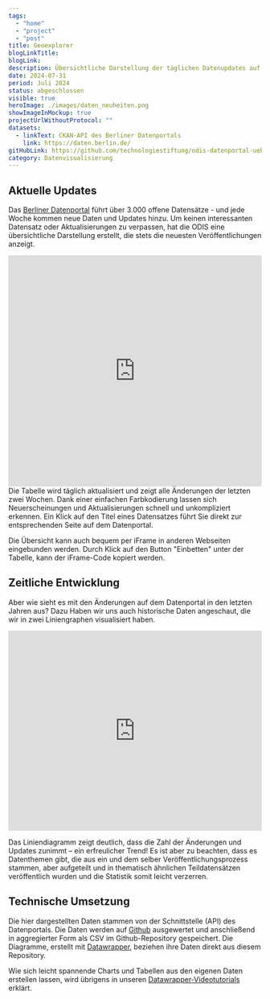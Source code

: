```yaml
---
tags:
  - "home"
  - "project"
  - "post"
title: Geoexplorer
blogLinkTitle:
blogLink:
description: Übersichtliche Darstellung der täglichen Datenupdates auf Berlins Datenportal per Schnittstelle
date: 2024-07-31
period: Juli 2024
status: abgeschlossen
visible: true
heroImage: ./images/daten_neuheiten.png
showImageInMockup: true
projectUrlWithoutProtocol: ""
datasets:
  - linkText: CKAN-API des Berliner Datenportals
    link: https://daten.berlin.de/
gitHubLink: https://github.com/technologiestiftung/odis-datenportal-uebersicht
category: Datenvisualisierung
---
```


## Aktuelle Updates

Das [Berliner Datenportal](https://daten.berlin.de/) führt über 3.000 offene Datensätze - und jede Woche kommen neue Daten und Updates hinzu. Um keinen interessanten Datensatz oder Aktualisierungen zu verpassen, hat die ODIS eine übersichtliche Darstellung erstellt, die stets die neuesten Veröffentlichungen anzeigt.

<iframe
  title="Neuerscheinungen und Updates in den letzten zwei Wochen auf Berlin Open Data"
  id="datawrapper-chart-Rij6z"
  src="https://datawrapper.dwcdn.net/Rij6z/17/"
  scrolling="no"
  frameborder="0"
  style="width: 0; min-width: 100% !important; border: none;"
  height="460"
  loading="lazy"
  data-external="1"
></iframe>
Die Tabelle wird täglich aktualisiert und zeigt alle Änderungen der letzten zwei
Wochen. Dank einer einfachen Farbkodierung lassen sich Neuerscheinungen und
Aktualisierungen schnell und unkompliziert erkennen. Ein Klick auf den Titel
eines Datensatzes führt Sie direkt zur entsprechenden Seite auf dem Datenportal.

Die Übersicht kann auch bequem per iFrame in anderen Webseiten eingebunden werden. Durch Klick auf den Button "Einbetten" unter der Tabelle, kann der iFrame-Code kopiert werden.

## Zeitliche Entwicklung

Aber wie sieht es mit den Änderungen auf dem Datenportal in den letzten Jahren aus? Dazu Haben wir uns auch historische Daten angeschaut, die wir in zwei Liniengraphen visualisiert haben.

<iframe
  title="Neuerscheinungen und Updates seit dem Jahr 2000 auf Berlin Open Data"
  id="datawrapper-chart-ZgWJU"
  src="https://datawrapper.dwcdn.net/ZgWJU/8/"
  scrolling="no"
  frameborder="0"
  style="width: 0; min-width: 100% !important; border: none;"
  height="398"
  loading="lazy"
  data-external="1"
></iframe>

Das Liniendiagramm zeigt deutlich, dass die Zahl der Änderungen und Updates zunimmt – ein erfreulicher Trend! Es ist aber zu beachten, dass es Datenthemen gibt, die aus ein und dem selber Veröffentlichungsprozess stammen, aber aufgeteilt und in thematisch ähnlichen Teildatensätzen veröffentlich wurden und die Statistik somit leicht verzerren.

## Technische Umsetzung

Die hier dargestellten Daten stammen von der Schnittstelle (API) des Datenportals. Die Daten werden auf [Github](https://github.com/technologiestiftung/odis-datenportal-uebersicht) ausgewertet und anschließend in aggregierter Form als CSV im Github-Repository gespeichert. Die Diagramme, erstellt mit [Datawrapper](https://www.datawrapper.de/), beziehen ihre Daten direkt aus diesem Repository.

Wie sich leicht spannende Charts und Tabellen aus den eigenen Daten erstellen lassen, wird übrigens in unseren [Datawrapper-Videotutorials](https://odis-berlin.de/ressourcen/datenvisualisierung/) erklärt.


<script
  type="text/javascript"
  set:html={`!function(){"use strict";window.addEventListener("message",(function(e){if(void 0!==e.data["datawrapper-height"]){var t=document.querySelectorAll("iframe");for(var a in e.data["datawrapper-height"])for(var r=0;r<t.length;r++){if(t[r].contentWindow===e.source)t[r].style.height=e.data["datawrapper-height"][a]+"px"}}}))}();`}
/>{" "}
